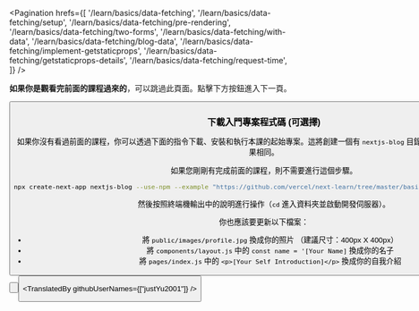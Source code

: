 
<Pagination
  hrefs={[
    '/learn/basics/data-fetching',
    '/learn/basics/data-fetching/setup',
    '/learn/basics/data-fetching/pre-rendering',
    '/learn/basics/data-fetching/two-forms',
    '/learn/basics/data-fetching/with-data',
    '/learn/basics/data-fetching/blog-data',
    '/learn/basics/data-fetching/implement-getstaticprops',
    '/learn/basics/data-fetching/getstaticprops-details',
    '/learn/basics/data-fetching/request-time',
  ]}
/>

<strong>如果你是觀看完前面的課程過來的</strong>，可以跳過此頁面。點擊下方按鈕進入下一頁。

<Button
  content="下一頁 →"
  url="/learn/basics/data-fetching/pre-rendering"
  basicStyle="text-white bg-[#0070f3]"
  hoverStyle="hover:opacity-90"
/>

### 下載入門專案程式碼 (可選擇)

如果你沒有看過前面的課程，你可以透過下面的指令下載、安裝和執行本課的起始專案。這將創建一個有 `nextjs-blog` 目錄的專案，使其與上一課的成果相同。

如果您剛剛有完成前面的課程，則不需要進行這個步驟。

```bash
npx create-next-app nextjs-blog --use-npm --example "https://github.com/vercel/next-learn/tree/master/basics/data-fetching-starter"
```
然後按照終端機輸出中的說明進行操作（`cd` 進入資料夾並啟動開發伺服器）。

你也應該要更新以下檔案：
- 將 `public/images/profile.jpg` 換成你的照片 （建議尺寸：400px X 400px）
- 將 `components/layout.js` 中的 `const name = '[Your Name]` 換成你的名子
- 將 `pages/index.js` 中的 `<p>[Your Self Introduction]</p>` 換成你的自我介紹

<Button
  content="返回上一頁 ←"
  url="/learn/basics/data-fetching"
  basicStyle="text-white bg-[#0070f3]"
  hoverStyle="hover:opacity-90"
/>

<Button
  content="前往下一頁 →"
  url="/learn/basics/data-fetching/pre-rendering"
  basicStyle="text-white bg-[#0070f3]"
  hoverStyle="hover:opacity-90"
/>


<TranslatedBy githubUserNames={["justYu2001"]} />